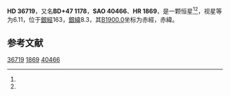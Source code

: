 {{Starbox begin
| name = HD 36719
}}
{{Starbox observe
| epoch = [[J2000.0|J2000.0]]
| constell = {{星座名待查}}<ref name=SIMBAD>{{cite web
 | url=http://simbad.u-strasbg.fr/simbad/sim-id?Ident=HR+1869
 | title=Pulsating variable Star
 | publisher=Centre de Données astronomiques de Strasbourg
 | work=SIMBAD
 | accessdate=2012-07-13
 | archive-date=2016-03-17
 | archive-url=https://web.archive.org/web/20160317074934/http://simbad.u-strasbg.fr/simbad/sim-id?Ident=HR+1869
 | dead-url=no
 }}</ref><ref name=DATA>{{cite web
 | url=http://vizier.u-strasbg.fr/viz-bin/VizieR-5?-out.add=.&-source=5050&-corr=PK=HR&-out.max=9999&HR=1869
 | title=VizieR Detailed Page
 | accessdate=2012-07-13
 | archive-date=2016-03-05
 | archive-url=https://web.archive.org/web/20160305005548/http://vizier.u-strasbg.fr/viz-bin/VizieR-5?-out.add=.&-source=5050&-corr=PK=HR&-out.max=9999&HR=1869
 | dead-url=no
 }}</ref>
| 星官 = 
| ra = {{RA|5|36|15.9}}<ref name=SIMBAD /><ref name=DATA />
| dec = {{DEC|+47|42|55}}<ref name=SIMBAD /><ref name=DATA />
| appmag_v = 6.11<ref name=SIMBAD /><ref name=DATA />
}}
{{Starbox character
| class = dF0<ref name=SIMBAD /><ref name=DATA />
| b-v = 0.26<ref name=SIMBAD /><ref name=DATA />
| u-b = 0.15<ref name=SIMBAD /><ref name=DATA />
| r-i = <ref name=SIMBAD /><ref name=DATA />
| variable = 
}}
{{Starbox astrometry
| radial_v = 0.15
| prop_mo_ra = 14
| parallax = 
| p_error = 
}}
{{Starbox catalog
| names =BD+47 1178，[[SAO星表|SAO]] 40466，[[HD星表|HD]] 36719，[[HR星表|HR]] 1869}}
{{Starbox reference |Simbad=HR+1869}}
{{Starbox end}}

'''HD 36719'''，又名'''BD+47 1178'''，'''SAO 40466'''、'''HR 1869'''，是一颗恒星<ref name=SIMBAD /><ref name=DATA />，视星等为6.11，位于[[銀道座標系|銀經]]163，[[銀道座標系|銀緯]]8.3，其[[B1900.0|B1900.0]]坐标为赤經{{RA|5|28|42.7}}，赤緯{{DEC|+47|8.3|57}}。

== 参考文献 ==
{{reflist}}

{{star-stub}}

[[Category:HD和HDE天體|36719]]
[[Category:HR天體|1869]]
[[Category:SAO天體|40466]]